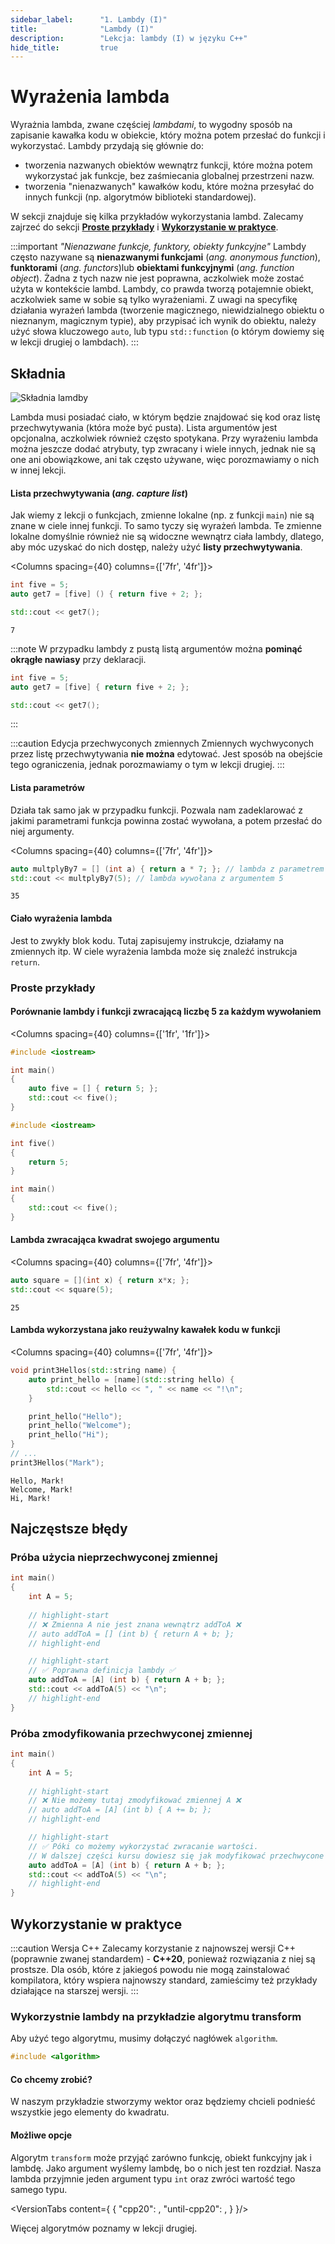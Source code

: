 ```yaml
---
sidebar_label:		"1. Lambdy (I)"
title:				"Lambdy (I)"
description:		"Lekcja: lambdy (I) w języku C++"
hide_title:			true
---
```





# Wyrażenia lambda

Wyrażnia lambda, zwane częściej *lambdami*, to wygodny sposób na zapisanie kawałka kodu w obiekcie, który można potem przesłać do funkcji i wykorzystać.
Lambdy przydają się głównie do:
 - tworzenia nazwanych obiektów wewnątrz funkcji, które można potem wykorzystać jak funkcje, bez zaśmiecania globalnej przestrzeni nazw.
 - tworzenia "nienazwanych" kawałków kodu, które można przesyłać do innych funkcji (np. algorytmów biblioteki standardowej).

W sekcji  znajduje się kilka przykładów wykorzystania lambd.
Zalecamy zajrzeć do sekcji [**Proste przykłady**](#proste-przykłady) i [**Wykorzystanie w praktyce**](#wykorzystanie-w-praktyce).

:::important *"Nienazwane funkcje, funktory, obiekty funkcyjne"*
Lambdy często nazywane są **nienazwanymi funkcjami** (*ang. anonymous function*), **funktorami** (*ang. functors*)lub **obiektami funkcyjnymi** (*ang. function object*).
Żadna z tych nazw nie jest poprawna, aczkolwiek może zostać użyta w kontekście lambd. Lambdy, co prawda tworzą potajemnie obiekt, aczkolwiek same w sobie są tylko wyrażeniami.
Z uwagi na specyfikę działania wyrażeń lambda (tworzenie magicznego, niewidzialnego obiektu o nieznanym, magicznym typie), aby przypisać ich wynik do obiektu, należy użyć słowa kluczowego `auto`, lub typu `std::function` (o którym dowiemy się w lekcji drugiej o lambdach).
:::

## Składnia
<Image center
		maxheight={470}
		alt="Składnia lamdby"
		src="/img/tutorials/course/intermediate/lambdas/summary-pl.png"
	/>
<br/>

Lambda musi posiadać ciało, w którym będzie znajdować się kod oraz listę przechwytywania (która może być pusta).
Lista argumentów jest opcjonalna, aczkolwiek również często spotykana.
Przy wyrażeniu lambda można jeszcze dodać atrybuty, typ zwracany i wiele innych, jednak nie są one ani obowiązkowe,
ani tak często używane, więc porozmawiamy o nich w innej lekcji.

#### Lista przechwytywania (*ang. capture list*)
Jak wiemy z lekcji o funkcjach, zmienne lokalne (np. z funkcji `main`) nie są znane w ciele innej funkcji.
To samo tyczy się wyrażeń lambda. Te zmienne lokalne domyślnie również nie są widoczne wewnątrz ciała lambdy, dlatego,
aby móc uzyskać do nich dostęp, należy użyć **listy przechwytywania**.

<Columns spacing={40} columns={['7fr', '4fr']}>
<div>

```cpp title="Lambda z listą przechwytywania"
int five = 5;
auto get7 = [five] () { return five + 2; };

std::cout << get7();
```

</div>

<div>

```plaintext title="Wynik (konsola)"
7
```

</div>
</Columns>

:::note
W przypadku lambdy z pustą listą argumentów można **pominąć okrągłe nawiasy** przy deklaracji.
```cpp
int five = 5;
auto get7 = [five] { return five + 2; };

std::cout << get7();
```
:::

:::caution Edycja przechwyconych zmiennych
Zmiennych wychwyconych przez listę przechwytywania **nie można** edytować.
Jest sposób na obejście tego ograniczenia, jednak porozmawiamy o tym w lekcji drugiej.
:::

#### Lista parametrów
Działa tak samo jak w przypadku funkcji.
Pozwala nam zadeklarować z jakimi parametrami funkcja powinna zostać wywołana, a potem przesłać do niej argumenty.

<Columns spacing={40} columns={['7fr', '4fr']}>
<div>

```cpp title="Lambda z listą argumentów"
auto multplyBy7 = [] (int a) { return a * 7; }; // lambda z parametrem a o typie int
std::cout << multplyBy7(5); // lambda wywołana z argumentem 5
```

</div>

<div>

```plaintext title="Wynik (konsola)"
35
```

</div>
</Columns>

#### Ciało wyrażenia lambda
Jest to zwykły blok kodu. Tutaj zapisujemy instrukcje, działamy na zmiennych itp.
W ciele wyrażenia lambda może się znaleźć instrukcja `return`.

### Proste przykłady

#### Porównanie lambdy i funkcji zwracającą liczbę 5 za każdym wywołaniem

<Columns spacing={40} columns={['1fr', '1fr']}>
<div>

```cpp title="Lambda"
#include <iostream>

int main()
{
	auto five = [] { return 5; };
	std::cout << five();
}
```

</div>

<div>

```cpp title="Funkcja"
#include <iostream>

int five() 
{
	return 5;
}

int main()
{
	std::cout << five();
}
```

</div>
</Columns>

#### Lambda zwracająca kwadrat swojego argumentu

<Columns spacing={40} columns={['7fr', '4fr']}>
<div>

```cpp title="Wyrażenie lambda z argumentem"
auto square = [](int x) { return x*x; };
std::cout << square(5);
```

</div>

<div>

```plaintext title="Wynik (konsola)"
25
```

</div>
</Columns>

#### Lambda wykorzystana jako reużywalny kawałek kodu w funkcji

<Columns spacing={40} columns={['7fr', '4fr']}>
<div>

```cpp title="Lambda jako funkcja w funkcji."
void print3Hellos(std::string name) {
	auto print_hello = [name](std::string hello) {
		std::cout << hello << ", " << name << "!\n";
	}

	print_hello("Hello");
	print_hello("Welcome");
	print_hello("Hi");
}
// ...
print3Hellos("Mark");
```

</div>

<div>

```plaintext title="Wynik (konsola)"
Hello, Mark!
Welcome, Mark!
Hi, Mark!
```

</div>
</Columns>

## Najczęstsze błędy

### Próba użycia nieprzechwyconej zmiennej

```cpp title='Próba użycia nieprzechwyconej zmiennej'
int main()
{
	int A = 5;
	
	// highlight-start
	// ❌ Zmienna A nie jest znana wewnątrz addToA ❌
	// auto addToA = [] (int b) { return A + b; };
	// highlight-end

	// highlight-start
	// ✅ Poprawna definicja lambdy ✅
	auto addToA = [A] (int b) { return A + b; };
	std::cout << addToA(5) << "\n";
	// highlight-end
}
```

### Próba zmodyfikowania przechwyconej zmiennej

```cpp title='Próba zmodyfikowania przechwyconej zmiennej'
int main()
{
	int A = 5;
	
	// highlight-start
	// ❌ Nie możemy tutaj zmodyfikować zmiennej A ❌
	// auto addToA = [A] (int b) { A += b; };
	// highlight-end

	// highlight-start
	// ✅ Póki co możemy wykorzystać zwracanie wartości.
	// W dalszej części kursu dowiesz się jak modyfikować przechwycone zmienne ✅
	auto addToA = [A] (int b) { return A + b; };
	std::cout << addToA(5) << "\n";
	// highlight-end
}
```

## Wykorzystanie w praktyce

:::caution Wersja C++
Zalecamy korzystanie z najnowszej wersji C++ (poprawnie zwanej standardem) - **C++20**, ponieważ rozwiązania z niej są prostsze.
Dla osób, które z jakiegoś powodu nie mogą zainstalować kompilatora, który wspiera
najnowszy standard, zamieścimy też przykłady działające na starszej wersji.
:::

### Wykorzystnie lambdy na przykładzie algorytmu **transform**

Aby użyć tego algorytmu, musimy dołączyć nagłówek `algorithm`.

```cpp
#include <algorithm>
```

#### Co chcemy zrobić?
W naszym przykładzie stworzymy wektor oraz będziemy chcieli podnieść wszystkie jego elementy do kwadratu.

#### Możliwe opcje
Algorytm `transform` może przyjąć zarówno funkcję, obiekt funkcyjny jak i lambdę.
Jako argument wyślemy lambdę, bo o nich jest ten rozdział. Nasza lambda przyjmnie jeden argument typu `int` oraz zwróci wartość tego samego typu.

<VersionTabs content={
		{
			"cpp20":		<TransformIntroExampleCpp20 />,
			"until-cpp20":	<TransformIntroExampleUntilCpp20 />,
		}
	}/>

Więcej algorytmów poznamy w lekcji drugiej.